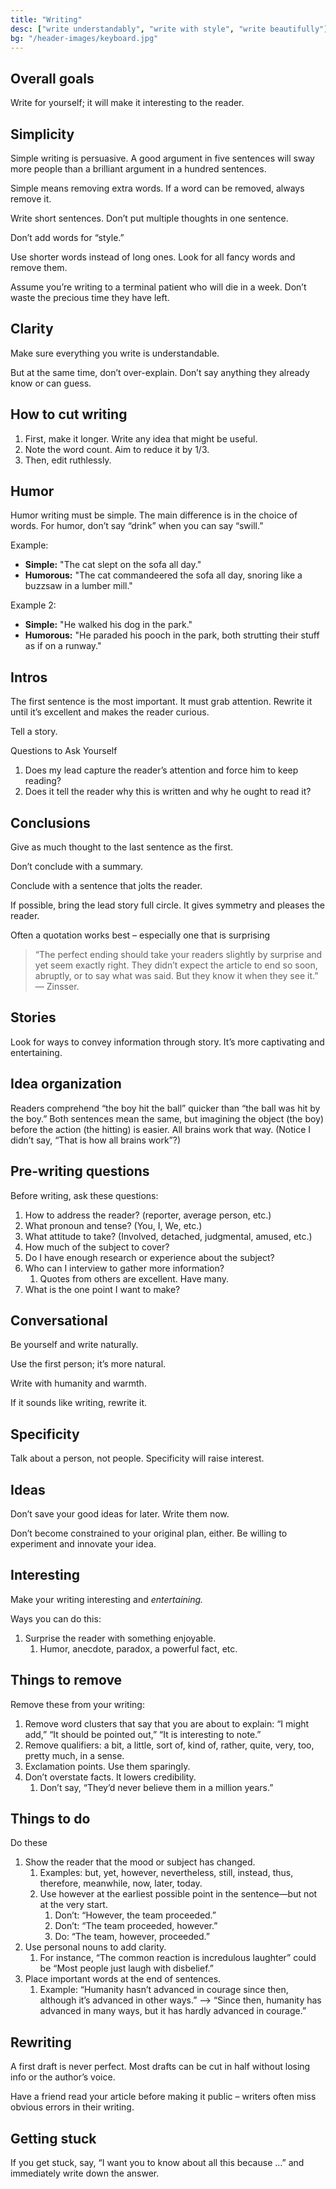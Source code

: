 ```yaml
---
title: "Writing"
desc: ["write understandably", "write with style", "write beautifully"]
bg: "/header-images/keyboard.jpg"
---
```


## Overall goals

Write for yourself; it will make it interesting to the reader.

## Simplicity

Simple writing is persuasive. A good argument in five sentences will sway more people than a brilliant argument in a hundred sentences.

Simple means removing extra words. If a word can be removed, always remove it.

Write short sentences. Don’t put multiple thoughts in one sentence.

Don’t add words for “style.”

Use shorter words instead of long ones. Look for all fancy words and remove them.

Assume you’re writing to a terminal patient who will die in a week. Don’t waste the precious time they have left.

## Clarity

Make sure everything you write is understandable.

But at the same time, don’t over-explain. Don’t say anything they already know or can guess.

## How to cut writing

1. First, make it longer. Write any idea that might be useful.
2. Note the word count. Aim to reduce it by 1/3.
3. Then, edit ruthlessly.

## Humor

Humor writing must be simple. The main difference is in the choice of words. For humor, don’t say “drink” when you can say “swill.”

Example:

- **Simple:** "The cat slept on the sofa all day."
- **Humorous:** "The cat commandeered the sofa all day, snoring like a buzzsaw in a lumber mill."

Example 2:

- **Simple:** "He walked his dog in the park."
- **Humorous:** "He paraded his pooch in the park, both strutting their stuff as if on a runway."

## Intros

The first sentence is the most important. It must grab attention. Rewrite it until it’s excellent and makes the reader curious.

Tell a story.

Questions to Ask Yourself

1. Does my lead capture the reader’s attention and force him to keep reading?
2. Does it tell the reader why this is written and why he ought to read it?

## Conclusions

Give as much thought to the last sentence as the first.

Don’t conclude with a summary.

Conclude with a sentence that jolts the reader.

If possible, bring the lead story full circle. It gives symmetry and pleases the reader.

Often a quotation works best – especially one that is surprising

> “The perfect ending should take your readers slightly by surprise and yet seem exactly right. They didn’t expect the article to end so soon, abruptly, or to say what was said. But they know it when they see it.” — Zinsser.

## Stories

Look for ways to convey information through story. It’s more captivating and entertaining.

## Idea organization

Readers comprehend “the boy hit the ball” quicker than “the ball was hit by the boy.” Both sentences mean the same, but imagining the object (the boy) before the action (the hitting) is easier. All brains work that way. (Notice I didn’t say, “That is how all brains work”?)

## Pre-writing questions

Before writing, ask these questions:

1. How to address the reader? (reporter, average person, etc.)
2. What pronoun and tense? (You, I, We, etc.)
3. What attitude to take? (Involved, detached, judgmental, amused, etc.)
4. How much of the subject to cover?
5. Do I have enough research or experience about the subject?
6. Who can I interview to gather more information?
   1. Quotes from others are excellent. Have many.
7. What is the one point I want to make?

## Conversational

Be yourself and write naturally.

Use the first person; it’s more natural.

Write with humanity and warmth.

If it sounds like writing, rewrite it.

## Specificity

Talk about a person, not people. Specificity will raise interest.

## Ideas

Don’t save your good ideas for later. Write them now.

Don’t become constrained to your original plan, either. Be willing to experiment and innovate your idea.

## Interesting

Make your writing interesting and _entertaining._

Ways you can do this:

1. Surprise the reader with something enjoyable.
   1. Humor, anecdote, paradox, a powerful fact, etc.

## Things to remove

Remove these from your writing:

1. Remove word clusters that say that you are about to explain: “I might add,” “It should be pointed out,” “It is interesting to note.”
2. Remove qualifiers: a bit, a little, sort of, kind of, rather, quite, very, too, pretty much, in a sense.
3. Exclamation points. Use them sparingly.
4. Don’t overstate facts. It lowers credibility.
   1. Don’t say, “They’d never believe them in a million years.”

## Things to do

Do these

1. Show the reader that the mood or subject has changed.
   1. Examples: but, yet, however, nevertheless, still, instead, thus, therefore, meanwhile, now, later, today.
   2. Use however at the earliest possible point in the sentence—but not at the very start.
      1. Don’t: “However, the team proceeded.”
      2. Don’t: “The team proceeded, however.”
      3. Do: “The team, however, proceeded.”
2. Use personal nouns to add clarity.
   1. For instance, “The common reaction is incredulous laughter” could be “Most people just laugh with disbelief.”
3. Place important words at the end of sentences.
   1. Example: “Humanity hasn’t advanced in courage since then, although it’s advanced in other ways.” —> “Since then, humanity has advanced in many ways, but it has hardly advanced in courage.”

## Rewriting

A first draft is never perfect. Most drafts can be cut in half without losing info or the author’s voice.

Have a friend read your article before making it public – writers often miss obvious errors in their writing.

## Getting stuck

If you get stuck, say, “I want you to know about all this because …” and
immediately write down the answer.
